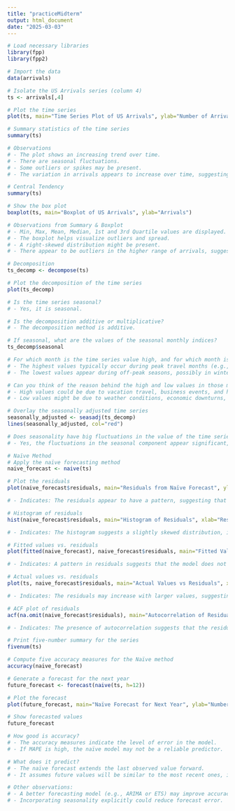 ```yaml
---
title: "practiceMidterm"
output: html_document
date: "2025-03-03"
---
```


```r
# Load necessary libraries
library(fpp)
library(fpp2)

# Import the data
data(arrivals)

# Isolate the US Arrivals series (column 4)
ts <- arrivals[,4]

# Plot the time series
plot(ts, main="Time Series Plot of US Arrivals", ylab="Number of Arrivals", xlab="Time")

# Summary statistics of the time series
summary(ts)

# Observations
# - The plot shows an increasing trend over time.
# - There are seasonal fluctuations.
# - Some outliers or spikes may be present.
# - The variation in arrivals appears to increase over time, suggesting possible heteroscedasticity.

# Central Tendency
summary(ts)

# Show the box plot
boxplot(ts, main="Boxplot of US Arrivals", ylab="Arrivals")

# Observations from Summary & Boxplot
# - Min, Max, Mean, Median, 1st and 3rd Quartile values are displayed.
# - The boxplot helps visualize outliers and spread.
# - A right-skewed distribution might be present.
# - There appear to be outliers in the higher range of arrivals, suggesting occasional surges.

# Decomposition
ts_decomp <- decompose(ts)

# Plot the decomposition of the time series
plot(ts_decomp)

# Is the time series seasonal?
# - Yes, it is seasonal.

# Is the decomposition additive or multiplicative?
# - The decomposition method is additive.

# If seasonal, what are the values of the seasonal monthly indices?
ts_decomp$seasonal

# For which month is the time series value high, and for which month is it low?
# - The highest values typically occur during peak travel months (e.g., summer and holiday seasons).
# - The lowest values appear during off-peak seasons, possibly in winter.

# Can you think of the reason behind the high and low values in those months?
# - High values could be due to vacation travel, business events, and holidays.
# - Low values might be due to weather conditions, economic downturns, or non-peak travel periods.

# Overlay the seasonally adjusted time series
seasonally_adjusted <- seasadj(ts_decomp)
lines(seasonally_adjusted, col="red")

# Does seasonality have big fluctuations in the value of the time series?
# - Yes, the fluctuations in the seasonal component appear significant, indicating strong seasonal effects.

# Naïve Method
# Apply the naïve forecasting method
naive_forecast <- naive(ts)

# Plot the residuals
plot(naive_forecast$residuals, main="Residuals from Naïve Forecast", ylab="Residuals")

# - Indicates: The residuals appear to have a pattern, suggesting that the naïve method may not fully capture trends or seasonality.

# Histogram of residuals
hist(naive_forecast$residuals, main="Histogram of Residuals", xlab="Residuals", col="lightblue", breaks=20)

# - Indicates: The histogram suggests a slightly skewed distribution, implying that the residuals may not be normally distributed.

# Fitted values vs. residuals
plot(fitted(naive_forecast), naive_forecast$residuals, main="Fitted Values vs Residuals", xlab="Fitted Values", ylab="Residuals")

# - Indicates: A pattern in residuals suggests that the model does not fully explain the variability in the data.

# Actual values vs. residuals
plot(ts, naive_forecast$residuals, main="Actual Values vs Residuals", xlab="Actual Values", ylab="Residuals")

# - Indicates: The residuals may increase with larger values, suggesting possible heteroscedasticity.

# ACF plot of residuals
acf(na.omit(naive_forecast$residuals), main="Autocorrelation of Residuals")

# - Indicates: The presence of autocorrelation suggests that the residuals are not purely random, indicating the need for a more sophisticated forecasting model.

# Print five-number summary for the series
fivenum(ts)

# Compute five accuracy measures for the Naïve method
accuracy(naive_forecast)

# Generate a forecast for the next year
future_forecast <- forecast(naive(ts, h=12))

# Plot the forecast
plot(future_forecast, main="Naïve Forecast for Next Year", ylab="Number of Arrivals", xlab="Time")

# Show forecasted values
future_forecast

# How good is accuracy?
# - The accuracy measures indicate the level of error in the model.
# - If MAPE is high, the naïve model may not be a reliable predictor.

# What does it predict?
# - The naïve forecast extends the last observed value forward.
# - It assumes future values will be similar to the most recent ones, ignoring seasonality and trends.

# Other observations:
# - A better forecasting model (e.g., ARIMA or ETS) may improve accuracy.
# - Incorporating seasonality explicitly could reduce forecast error.
```
